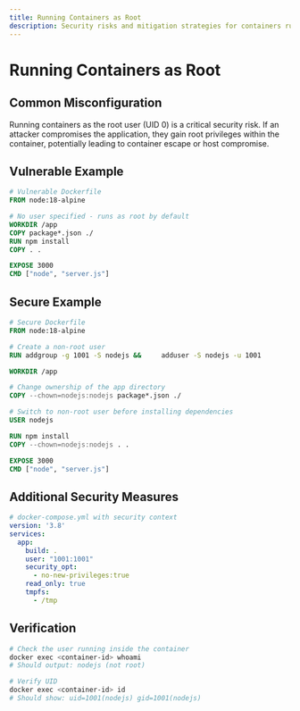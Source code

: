```yaml
---
title: Running Containers as Root
description: Security risks and mitigation strategies for containers running with root privileges
---
```


# Running Containers as Root

## Common Misconfiguration

Running containers as the root user (UID 0) is a critical security risk. If an attacker compromises the application, they gain root privileges within the container, potentially leading to container escape or host compromise.

## Vulnerable Example

```dockerfile
# Vulnerable Dockerfile
FROM node:18-alpine

# No user specified - runs as root by default
WORKDIR /app
COPY package*.json ./
RUN npm install
COPY . .

EXPOSE 3000
CMD ["node", "server.js"]
```

## Secure Example

```dockerfile
# Secure Dockerfile
FROM node:18-alpine

# Create a non-root user
RUN addgroup -g 1001 -S nodejs &&     adduser -S nodejs -u 1001

WORKDIR /app

# Change ownership of the app directory
COPY --chown=nodejs:nodejs package*.json ./

# Switch to non-root user before installing dependencies
USER nodejs

RUN npm install
COPY --chown=nodejs:nodejs . .

EXPOSE 3000
CMD ["node", "server.js"]
```

## Additional Security Measures

```yaml
# docker-compose.yml with security context
version: '3.8'
services:
  app:
    build: .
    user: "1001:1001"
    security_opt:
      - no-new-privileges:true
    read_only: true
    tmpfs:
      - /tmp
```

## Verification

```bash
# Check the user running inside the container
docker exec <container-id> whoami
# Should output: nodejs (not root)

# Verify UID
docker exec <container-id> id
# Should show: uid=1001(nodejs) gid=1001(nodejs)
```

